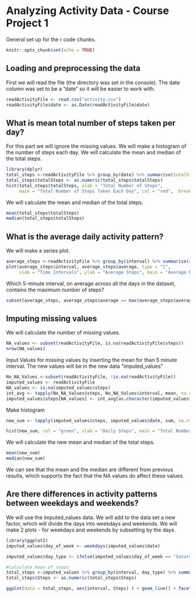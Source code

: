 
Analyzing Activity Data - Course Project 1
==========================================

General set up for the r code chunks.

```r
knitr::opts_chunk$set(echo = TRUE)
```

## Loading and preprocessing the data

First we will read the file (the directory was set in the console).
The date column was set to be a "date" so it will be easier to work with.

```r
readActivityFile <- read.csv("activity.csv")
readActivityFile$date <- as.Date(readActivityFile$date)
```

## What is mean total number of steps taken per day?

For this part we will ignore the missing values. 
We will make a histogram of the number of steps each day.
We will calculate the mean and median of the total steps. 

```r
library(dplyr)
total_steps <-readActivityFile %>% group_by(date) %>% summarise(totalSteps = sum(steps, na.rm = TRUE))
total_steps$totalSteps <- as.numeric(total_steps$totalSteps)
hist(total_steps$totalSteps, xlab = "Total Number of Steps", 
     main = "Total Number of Steps Taken Each Day", col = "red",  breaks=seq(from=0, to=25000, by=2500), ylim = c(0,25))
```

We will calculate the mean and median of the total steps.

```r
mean(total_steps$totalSteps)
median(total_steps$totalSteps)
```

## What is the average daily activity pattern?

We will make a series plot.

```r
average_steps <-readActivityFile %>% group_by(interval) %>% summarise(average = mean(steps, na.rm = TRUE))
plot(average_steps$interval, average_steps$average, type = "l", 
     xlab = "Time Intervals", ylab = "Average Steps", main = "Average Daily Activity")
```

Which 5-minute interval, on average across all the days in the dataset, contains the maximum number of steps?
```r
subset(average_steps, average_steps$average == max(average_steps$average))
```

## Imputing missing values

We will calculate the number of missing values.

```r
NA_values <- subset(readActivityFile, is.na(readActivityFile$steps))
nrow(NA_values)
```


Input Values for missing values by inserting the mean for than 5 minute interval.
The new values will be in the new data "imputed_values"

```r
No_NA_Values <-subset(readActivityFile, !is.na(readActivityFile))
imputed_values <- readActivityFile
NA_values <- is.na(imputed_values$steps)
int_avg <- tapply(No_NA_Values$steps, No_NA_Values$interval, mean, na.rm = TRUE, simplify = T)
imputed_values$steps[NA_values] <- int_avg[as.character(imputed_values$interval[NA_values])]
```

Make histogram
```r
new_sum <- tapply(imputed_values$steps, imputed_values$date, sum, na.rm = TRUE)

hist(new_sum, col = "green", xlab = "Daily Steps", main = "Total Number of Steps Taken Each Day Imputed", breaks = 20)

```

We will calculate the new mean and median of the total steps.

```r
mean(new_sum)
median(new_sum)

```

 We can see that the mean and the median are different from previous results, which 
 supports the fact that the NA values do affect these values.


## Are there differences in activity patterns between weekdays and weekends?

We will use the imputed_values data. 
We will add to the data set a new factor, which will divide the days into weekdays and weekends.
We will make 2 plots - for weekdays and weekends by subsetting by the days.

```r
library(ggplot2)
imputed_values$day_of_week <- weekdays(imputed_values$date)

imputed_values$day_type <- ifelse(imputed_values$day_of_week == "Saturday" | imputed_values$day_of_week == "Sunday", "weekend", "weekday") 

#calculate mean of steps
total_steps <-imputed_values %>% group_by(interval, day_type) %>% summarise(Steps = mean(steps, na.rm = TRUE))
total_steps$Steps <- as.numeric(total_steps$Steps)

ggplot(data = total_steps, aes(interval, Steps) ) + geom_line() + facet_wrap(~total_steps$day_type) 

```

























